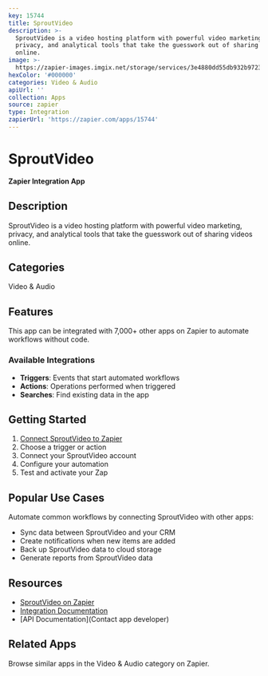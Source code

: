 ```yaml
---
key: 15744
title: SproutVideo
description: >-
  SproutVideo is a video hosting platform with powerful video marketing,
  privacy, and analytical tools that take the guesswork out of sharing videos
  online.
image: >-
  https://zapier-images.imgix.net/storage/services/3e4880dd55db932b9723608152201274.png?auto=format%2Ccompress&ixlib=python-3.0.0&q=50
hexColor: '#000000'
categories: Video & Audio
apiUrl: ''
collection: Apps
source: zapier
type: Integration
zapierUrl: 'https://zapier.com/apps/15744'
---
```

# SproutVideo

**Zapier Integration App**

## Description

SproutVideo is a video hosting platform with powerful video marketing, privacy, and analytical tools that take the guesswork out of sharing videos online.

## Categories

Video & Audio

## Features

This app can be integrated with 7,000+ other apps on Zapier to automate workflows without code.

### Available Integrations

- **Triggers**: Events that start automated workflows
- **Actions**: Operations performed when triggered
- **Searches**: Find existing data in the app

## Getting Started

1. [Connect SproutVideo to Zapier](https://zapier.com/apps/15744)
2. Choose a trigger or action
3. Connect your SproutVideo account
4. Configure your automation
5. Test and activate your Zap

## Popular Use Cases

Automate common workflows by connecting SproutVideo with other apps:

- Sync data between SproutVideo and your CRM
- Create notifications when new items are added
- Back up SproutVideo data to cloud storage
- Generate reports from SproutVideo data

## Resources

- [SproutVideo on Zapier](https://zapier.com/apps/15744)
- [Integration Documentation](https://zapier.com/apps/15744/integrations)
- [API Documentation](Contact app developer)

## Related Apps

Browse similar apps in the Video & Audio category on Zapier.
